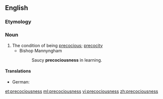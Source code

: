 ==English==

===Etymology===
{{suffix|precocious|ness}}

===Noun===
{{en-noun|-}}

# The condition of being [[precocious]]; [[precocity]]
#* Bishop Mannyngham
#*: Saucy '''precociousness''' in learning.

====Translations====
{{trans-top|condition of being precocious}}
* German: {{t-|de|Frühreife|f}}
{{trans-mid}}
{{trans-bottom}}

[[et:precociousness]]
[[ml:precociousness]]
[[vi:precociousness]]
[[zh:precociousness]]